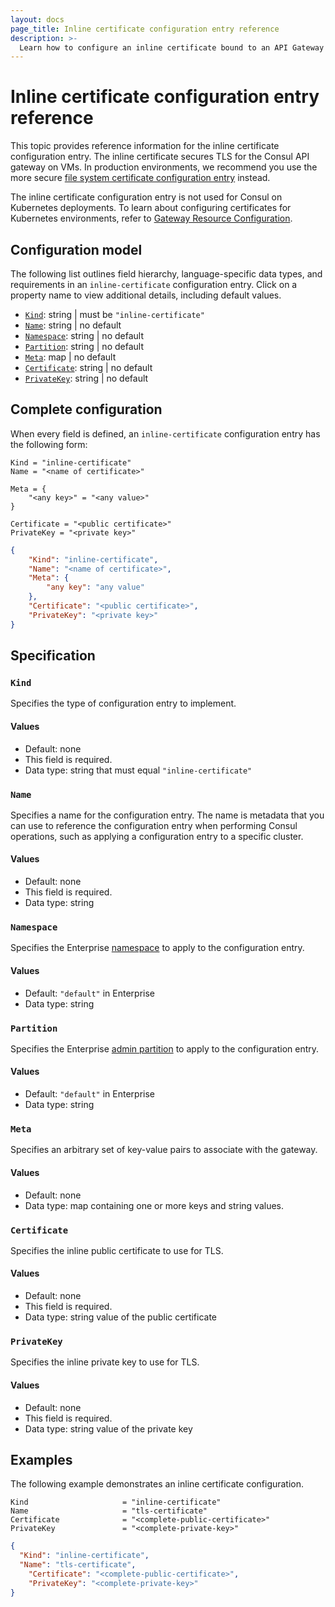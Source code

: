 ```yaml
---
layout: docs
page_title: Inline certificate configuration entry reference
description: >-
  Learn how to configure an inline certificate bound to an API Gateway on VMs.
---
```


# Inline certificate configuration entry reference

This topic provides reference information for the inline certificate
configuration entry. The inline certificate secures TLS for the Consul API gateway on VMs. In production environments, we recommend you use the more secure [file system certificate configuration entry](/consul/docs/reference/config-entry/file-system-certificate) instead.

The inline certificate configuration entry is not used for Consul on Kubernetes deployments. To learn about configuring certificates for Kubernetes environments, refer to [Gateway Resource Configuration](/consul/docs/reference/k8s/api-gateway/gateway).

## Configuration model

The following list outlines field hierarchy, language-specific data types, and
requirements in an `inline-certificate` configuration entry. Click on a property name
to view additional details, including default values.

- [`Kind`](#kind): string | must be `"inline-certificate"`
- [`Name`](#name): string | no default
- [`Namespace`](#namespace): string | no default <EnterpriseAlert inline />
- [`Partition`](#partition): string | no default <EnterpriseAlert inline />
- [`Meta`](#meta): map | no default
- [`Certificate`](#certificate): string | no default
- [`PrivateKey`](#privatekey): string | no default

## Complete configuration

When every field is defined, an `inline-certificate` configuration entry has the following form:

<Tabs>

<Tab heading="HCL" group="hcl">

```hcl
Kind = "inline-certificate"
Name = "<name of certificate>"

Meta = {
	"<any key>" = "<any value>"
}

Certificate = "<public certificate>"
PrivateKey = "<private key>"
```

</Tab>

<Tab heading="JSON" group="json">

```json
{
	"Kind": "inline-certificate",
	"Name": "<name of certificate>",
	"Meta": {
		"any key": "any value"
	},
	"Certificate": "<public certificate>",
	"PrivateKey": "<private key>"
}
```

</Tab>
</Tabs>

## Specification

### `Kind`

Specifies the type of configuration entry to implement.

#### Values

- Default: none
- This field is required.
- Data type: string that must equal `"inline-certificate"`

### `Name`

Specifies a name for the configuration entry. The name is metadata that you can
use to reference the configuration entry when performing Consul operations, such
as applying a configuration entry to a specific cluster.

#### Values

- Default: none
- This field is required.
- Data type: string

### `Namespace` <EnterpriseAlert inline />

Specifies the Enterprise [namespace](/consul/docs/multi-tenant/namespace) to apply to the configuration entry.

#### Values

- Default: `"default"` in Enterprise
- Data type: string

### `Partition` <EnterpriseAlert inline />

Specifies the Enterprise [admin partition](/consul/docs/multi-tenant/admin-partition) to apply to the configuration entry.

#### Values

- Default: `"default"` in Enterprise
- Data type: string

### `Meta`

Specifies an arbitrary set of key-value pairs to associate with the gateway.

#### Values

- Default: none
- Data type: map containing one or more keys and string values.

### `Certificate`

Specifies the inline public certificate to use for TLS.

#### Values

- Default: none
- This field is required.
- Data type: string value of the public certificate

### `PrivateKey`

Specifies the inline private key to use for TLS.

#### Values

- Default: none
- This field is required.
- Data type: string value of the private key

## Examples

The following example demonstrates an inline certificate configuration.

<Tabs>

<Tab heading="HCL" group="hcl">

```hcl
Kind                     = "inline-certificate"
Name                     = "tls-certificate"
Certificate              = "<complete-public-certificate>"
PrivateKey               = "<complete-private-key>"
```

</Tab>

<Tab heading="JSON" group="json">

```json
{
  "Kind": "inline-certificate",
  "Name": "tls-certificate",
	"Certificate": "<complete-public-certificate>",
	"PrivateKey": "<complete-private-key>"
}
```

</Tab>
</Tabs>